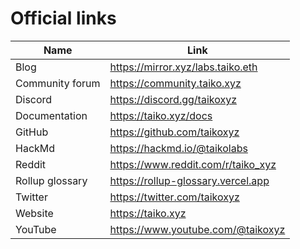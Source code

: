 # Official links

| Name            | Link                                                       |
| --------------- | ---------------------------------------------------------- |
| Blog            | https://mirror.xyz/labs.taiko.eth                          |
| Community forum | https://community.taiko.xyz                                |
| Discord         | https://discord.gg/taikoxyz                                |
| Documentation   | https://taiko.xyz/docs                                     |
| GitHub          | https://github.com/taikoxyz                                |
| HackMd          | https://hackmd.io/@taikolabs                               |
| Reddit          | https://www.reddit.com/r/taiko_xyz                         |
| Rollup glossary | https://rollup-glossary.vercel.app                         |
| Twitter         | https://twitter.com/taikoxyz                               |
| Website         | https://taiko.xyz                                          |
| YouTube         | https://www.youtube.com/@taikoxyz                          |
